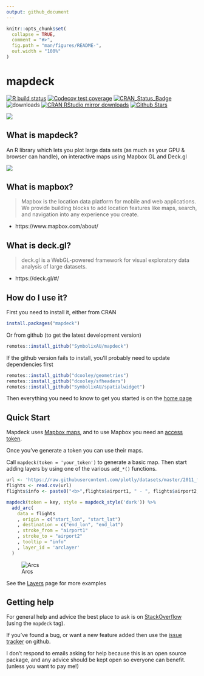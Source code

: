 ```yaml
---
output: github_document
---
```


<!-- README.md is generated from README.Rmd. Please edit that file -->

```r
knitr::opts_chunk$set(
  collapse = TRUE,
  comment = "#>",
  fig.path = "man/figures/README-",
  out.width = "100%"
)
```
# mapdeck

[![R build status](https://github.com/SymbolixAU/mapdeck/workflows/R-CMD-check/badge.svg)](https://github.com/SymbolixAU/mapdeck/actions)
[![Codecov test coverage](https://codecov.io/gh/symbolixau/mapdeck/branch/master/graph/badge.svg)](https://codecov.io/gh/symbolixau/mapdeck?branch=master)
[![CRAN_Status_Badge](http://www.r-pkg.org/badges/version/mapdeck)](https://CRAN.R-project.org/package=mapdeck)
![downloads](http://cranlogs.r-pkg.org/badges/grand-total/mapdeck)
[![CRAN RStudio mirror downloads](http://cranlogs.r-pkg.org/badges/mapdeck)](https://CRAN.R-project.org/package=mapdeck)
[![Github Stars](https://img.shields.io/github/stars/SymbolixAU/mapdeck.svg?style=social&label=Github)](https://github.com/SymbolixAU/mapdeck)

![](./docs/articles/img/articles/hexagons.png)

## What is mapdeck?

An R library which lets you plot large data sets (as much as your GPU &
browser can handle), on interactive maps using Mapbox GL and Deck.gl

![](./docs/articles/img/articles/polygon_transitions.gif)

## What is mapbox?

> Mapbox is the location data platform for mobile and web applications. We provide building blocks to add location features like maps, search, and navigation into any experience you create.

- https://www.mapbox.com/about/

## What is deck.gl?

> deck.gl is a WebGL-powered framework for visual exploratory data analysis of large datasets.

- https://deck.gl/#/

## How do I use it? 

First you need to install it, either from CRAN

```r
install.packages("mapdeck")
```

Or from github (to get the latest development version)

```r
remotes::install_github("SymbolixAU/mapdeck")
```

If the github version fails to install, you'll probably need to update dependencies first

```r
remotes::install_github("dcooley/geometries")
remotes::install_github("dcooley/sfheaders")
remotes::install_github("SymbolixAU/spatialwidget")
```


Then everything you need to know to get you started is on the [home page](https://symbolixau.github.io/mapdeck/articles/mapdeck.html)



## Quick Start

Mapdeck uses [Mapbox maps](https://www.mapbox.com/), and to use Mapbox you need an [access token](https://docs.mapbox.com/help/how-mapbox-works/access-tokens/).

Once you've generate a token you can use their maps.

Call `mapdeck(token = 'your_token')` to generate a basic map. Then start adding layers by using one of the various `add_*()` functions. 

```r
url <- 'https://raw.githubusercontent.com/plotly/datasets/master/2011_february_aa_flight_paths.csv'
flights <- read.csv(url)
flights$info <- paste0("<b>",flights$airport1, " - ", flights$airport2, "</b>")

mapdeck(token = key, style = mapdeck_style('dark')) %>%
  add_arc(
    data = flights
    , origin = c("start_lon", "start_lat")
    , destination = c("end_lon", "end_lat")
    , stroke_from = "airport1"
    , stroke_to = "airport2"
    , tooltip = "info"
    , layer_id = 'arclayer'
  )
```

![Arcs](./vignettes/img/readme_arcs_small.gif)


See the [Layers](https://symbolixau.github.io/mapdeck/articles/layers.html) page for more examples

## Getting help

For general help and advice the best place to ask is on [StackOverflow](https://stackoverflow.com/questions/tagged/mapdeck) (using the `mapdeck` tag).

If you've found a bug, or want a new feature added then use the [issue tracker](https://github.com/SymbolixAU/mapdeck/issues) on github.

I don't respond to emails asking for help because this is an open source package, and any advice should be kept open so everyone can benefit. (unless you want to pay me!)



